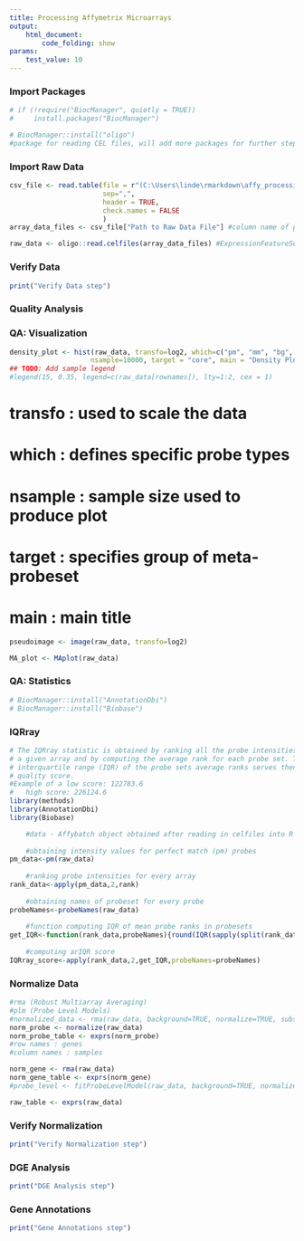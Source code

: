 ```yaml
---
title: Processing Affymetrix Microarrays
output: 
    html_document:
        code_folding: show
params:
    test_value: 10
---
```


### Import Packages
```r
# if (!require("BiocManager", quietly = TRUE))
#     install.packages("BiocManager")

# BiocManager::install("oligo")
#package for reading CEL files, will add more packages for further steps
```
### Import Raw Data
```r
csv_file <- read.table(file = r"(C:\Users\linde\rmarkdown\affy_processing\data_runsheets\GLDS_6_runsheet.csv)", 
                       sep=",",
                       header = TRUE,
                       check.names = FALSE
                       )
array_data_files <- csv_file["Path to Raw Data File"] #column name of paths

raw_data <- oligo::read.celfiles(array_data_files) #ExpressionFeatureSet Class
```

### Verify Data
```r
print("Verify Data step")
```

### Quality Analysis 
### QA: Visualization
```r
density_plot <- hist(raw_data, transfo=log2, which=c("pm", "mm", "bg", "both", "all"),
                    nsample=10000, target = "core", main = "Density Plot")
## TODO: Add sample legend   
#legend(15, 0.35, legend=c(raw_data[rownames]), lty=1:2, cex = 1)
```
# transfo : used to scale the data
# which : defines specific probe types
# nsample : sample size used to produce plot
# target : specifies group of meta-probeset
# main : main title 
```r
pseudoimage <- image(raw_data, transfo=log2)
```
```r
MA_plot <- MAplot(raw_data)
```
### QA: Statistics
```r
# BiocManager::install("AnnotationDbi")
# BiocManager::install("Biobase")
```
### IQRray
```r
# The IQRray statistic is obtained by ranking all the probe intensities from
# a given array and by computing the average rank for each probe set. The
# interquartile range (IQR) of the probe sets average ranks serves then as
# quality score. 
#Example of a low score: 122783.6
#   high score: 226124.6
library(methods)
library(AnnotationDbi)
library(Biobase)

	#data - Affybatch object obtained after reading in celfiles into R with function ReadAffy from package affy
	
	#obtaining intensity values for perfect match (pm) probes
pm_data<-pm(raw_data)
	
	#ranking probe intensities for every array 
rank_data<-apply(pm_data,2,rank)
	
	#obtaining names of probeset for every probe
probeNames<-probeNames(raw_data)
	
	#function computing IQR of mean probe ranks in probesets 
get_IQR<-function(rank_data,probeNames){round(IQR(sapply(split(rank_data,probeNames),mean)),digits=2)}
	
	#computing arIQR score
IQRray_score<-apply(rank_data,2,get_IQR,probeNames=probeNames)	

```

### Normalize Data
```r
#rma (Robust Multiarray Averaging)
#plm (Probe Level Models)
#normalized_data <- rma(raw_data, background=TRUE, normalize=TRUE, subset=NULL)
norm_probe <- normalize(raw_data)
norm_probe_table <- exprs(norm_probe)
#row names : genes
#column names : samples
```
```r
norm_gene <- rma(raw_data)
norm_gene_table <- exprs(norm_gene)
#probe_level <- fitProbeLevelModel(raw_data, background=TRUE, normalize=TRUE, target="core", method="plm", verbose=TRUE, S4 = FALSE)
```
```r
raw_table <- exprs(raw_data)
```
### Verify Normalization
```r
print("Verify Normalization step")
```
### DGE Analysis
```r
print("DGE Analysis step")
```
### Gene Annotations
```r
print("Gene Annotations step")
```
```r
```